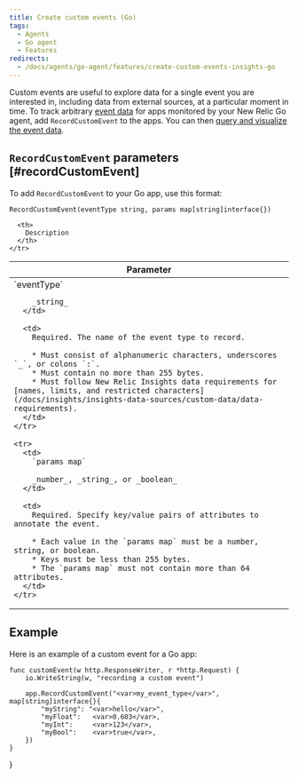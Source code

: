 ```yaml
---
title: Create custom events (Go)
tags:
  - Agents
  - Go agent
  - Features
redirects:
  - /docs/agents/go-agent/features/create-custom-events-insights-go
---
```


Custom events are useful to explore data for a single event you are interested in, including data from external sources, at a particular moment in time. To track arbitrary [event data](/docs/data-analysis/metrics/analyze-your-metrics/data-collection-metric-timeslice-event-data#event-data) for apps monitored by your New Relic Go agent, add `RecordCustomEvent` to the apps. You can then [query and visualize the event data](/docs/query-your-data).

## `RecordCustomEvent` parameters [#recordCustomEvent]

To add `RecordCustomEvent` to your Go app, use this format:

```
RecordCustomEvent(eventType string, params map[string]interface{})
```

<table>
  <thead>
    <tr>
      <th width="25%">
        Parameter
      </th>

      <th>
        Description
      </th>
    </tr>
  </thead>

  <tbody>
    <tr>
      <td>
        `eventType`

        _string_
      </td>

      <td>
        Required. The name of the event type to record.

        * Must consist of alphanumeric characters, underscores `_`, or colons `:`.
        * Must contain no more than 255 bytes.
        * Must follow New Relic Insights data requirements for [names, limits, and restricted characters](/docs/insights/insights-data-sources/custom-data/data-requirements).
      </td>
    </tr>

    <tr>
      <td>
        `params map`

        _number_, _string_, or _boolean_
      </td>

      <td>
        Required. Specify key/value pairs of attributes to annotate the event.

        * Each value in the `params map` must be a number, string, or boolean.
        * Keys must be less than 255 bytes.
        * The `params map` must not contain more than 64 attributes.
      </td>
    </tr>
  </tbody>
</table>

## Example

Here is an example of a custom event for a Go app:

```
func customEvent(w http.ResponseWriter, r *http.Request) {
    io.WriteString(w, "recording a custom event")

    app.RecordCustomEvent("<var>my_event_type</var>", map[string]interface{}{
        "myString": "<var>hello</var>",
        "myFloat":   <var>0.603</var>,
        "myInt":     <var>123</var>,
        "myBool":    <var>true</var>,
    })
}
```

}
```
